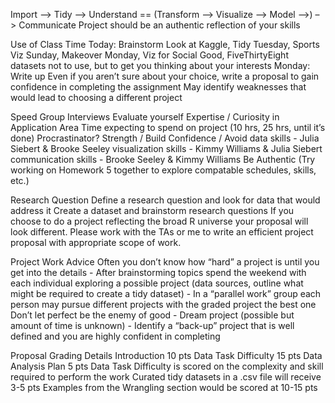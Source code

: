 Import --> Tidy --> Understand == (Transform --> Visualize --> Model -->) --> Communicate
Project should be an authentic reflection of your skills


Use of Class Time
Today: Brainstorm
    Look at Kaggle, Tidy Tuesday, Sports Viz Sunday, Makeover Monday, Viz for Social Good, FiveThirtyEight datasets
    not to use, but to get you thinking about your interests
Monday: Write up
    Even if you aren’t sure about your choice, write a proposal to gain confidence in completing the assignment
    May identify weaknesses that would lead to choosing a different project


Speed Group Interviews
Evaluate yourself
  Expertise / Curiosity in Application Area
  Time expecting to spend on project (10 hrs, 25 hrs, until it’s done)
  Procrastinator?
  Strength / Build Confidence / Avoid
    data skills - Julia Siebert & Brooke Seeley
    visualization skills - Kimmy Williams & Julia Siebert
    communication skills - Brooke Seeley & Kimmy Williams
Be Authentic
  (Try working on Homework 5 together to explore compatable schedules, skills, etc.)
  
  
Research Question
  Define a research question and look for data that would address it
  Create a dataset and brainstorm research questions
If you choose to do a project reflecting the broad R universe your proposal will look different. Please work with the TAs or me to write an efficient project proposal with appropriate scope of work.
  
  
Project Work Advice
  Often you don’t know how “hard” a project is until you get into the details
     - After brainstorming topics spend the weekend with each individual exploring 
        a possible project (data sources, outline what might be required to create a tidy dataset)
     - In a “parallel work” group each person may pursue different projects with the graded project the best one
  Don’t let perfect be the enemy of good
     - Dream project (possible but amount of time is unknown)
     - Identify a “back-up” project that is well defined and you are highly confident in completing 
     
     
Proposal Grading Details
  Introduction         10 pts
  Data Task Difficulty 15 pts
  Data Analysis Plan    5 pts
Data Task Difficulty is scored on the complexity and skill required to perform the work
Curated tidy datasets in a .csv file will receive 3-5 pts
Examples from the Wrangling section would be scored at 10-15 pts     
     

  
